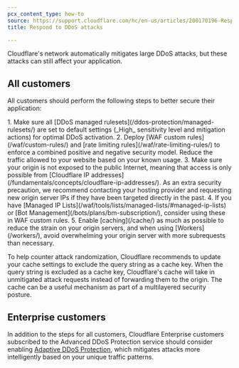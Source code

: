 ```yaml
---
pcx_content_type: how-to
source: https://support.cloudflare.com/hc/en-us/articles/200170196-Responding-to-DDoS-attacks
title: Respond to DDoS attacks

---
```



Cloudflare's network automatically mitigates large <GlossaryTooltip term="distributed denial-of-service (DDoS) attack" link="https://www.cloudflare.com/learning/ddos/what-is-a-ddos-attack/">DDoS attacks</GlossaryTooltip>, but these attacks can still affect your application.

## All customers

All customers should perform the following steps to better secure their application:

<Steps>
1. Make sure all [DDoS managed rulesets](/ddos-protection/managed-rulesets/) are set to default settings (_High_ sensitivity level and mitigation actions) for optimal DDoS activation.
2. Deploy [WAF custom rules](/waf/custom-rules/) and [rate limiting rules](/waf/rate-limiting-rules/) to enforce a combined positive and negative security model. Reduce the traffic allowed to your website based on your known usage.
3. Make sure your origin is not exposed to the public Internet, meaning that access is only possible from [Cloudflare IP addresses](/fundamentals/concepts/cloudflare-ip-addresses/). As an extra security precaution, we recommend contacting your hosting provider and requesting new origin server IPs if they have been targeted directly in the past.
4. If you have [Managed IP Lists](/waf/tools/lists/managed-lists/#managed-ip-lists) or [Bot Management](/bots/plans/bm-subscription/), consider using these in WAF custom rules.
5. Enable [caching](/cache/) as much as possible to reduce the strain on your origin servers, and when using [Workers](/workers/), avoid overwhelming your origin server with more subrequests than necessary.

   To help counter attack randomization, Cloudflare recommends to update your cache settings to exclude the query string as a cache key. When the query string is excluded as a cache key, Cloudflare's cache will take in unmitigated attack requests instead of forwarding them to the origin. The cache can be a useful mechanism as part of a multilayered security posture.
</Steps>

## Enterprise customers

In addition to the steps for all customers, Cloudflare Enterprise customers subscribed to the Advanced DDoS Protection service should consider enabling [Adaptive DDoS Protection](/ddos-protection/managed-rulesets/adaptive-protection/), which mitigates attacks more intelligently based on your unique traffic patterns.
